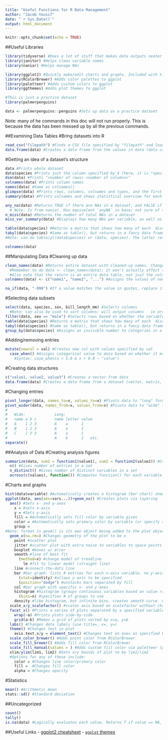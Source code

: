 ```yaml
---
title: "Useful Functions for R Data Management"
author: "Jacob Yousif"
date: "`r Sys.Date()`"
output: html_document
---
```


```r
knitr::opts_chunk$set(echo = TRUE)
```

##Useful Libraries
```r
library(tidyverse) #Does a lot of stuff that makes data outputs neater
library(janitor) #Helps clean variable names
library(naniar) #Helps manage NAs
```

```r
library(ggplot2) #Quickly make/edit charts and graphs. Included with tidyverse
library(RColorBrewer) #Adds color palettes to ggplot
library(paletteer) #Adds custom colors to ggplot
library(ggthemes) #Adds plot themes to ggplot
```


```r
#This is just a practice dataset
library(palmerpenguins)
```

```r
data <- palmerpenguins::penguins #Sets up data as a practice dataset
```
Note: many of he commands in this doc will not run properly. This is because the data has been messed up by all the previous commands.

##Examining Data Tables
#Bring datasets into R
```r
read_csv("filepath") #Finds a CSV file specified by "filepath" and loads it into R as a data frame
data.frame(data) #Creates a data frame from the values in data (data can be a vector, matrix, or subset of a data frame)
```

#Getting an idea of a dataset's structure
```r
data #Prints whole dataset
data$species #Prints just the column specified by $ (here, it is "species")
dim(data) #Prints "<number of rows> <number of columns>"
colnames(data) #Prints column names
names(data) #Same as colnames()
glimpse(data) #Prints rows, columns, colnames and types, and the first few rows of each column
summary(data) #Prints colnames and shows statistical overview for each column's contents (min/max values, quartiles, median, mean, number of NAs)

any_na(data) #Returns TRUE if there are NAs in a dataset, and FALSE if there are not
  # Note: Is from naniar. Has equivalent `anyNA` in base; not sure of the difference
n_miss(data) #Returns the number of total NAs in a dataset
miss_var_summary(data) #Displays how many NAs per variable, as well as percentage of variable that is made up of NAs

table(data$species) #Returns a matrix that shows how many of each  discrete value are represented in a vector
tabyl(data$species) #Same as table(), but returns in a fancy data frame
#Note: can do table/yl(data$species) or (data, species). The latter returns a nicer variable name.
```
```r
colnames(data)
```

##Manipulating Data
#Cleaning up data
```r
clean_names(data) #Returns entire dataset with cleaned-up names. Changes all names to lowercase and replaces all special characters with "_". 
  #Remember to do data <- clean_names(data); it won't actually affect the dataset unless the data are replaced. 
  #Also note that the return is an entire data table, not just the colnames.
colnames(data) <- c("name1", "name2", "...") #Assigns the values of names to be the column names of (data)

na_if(data, "-999") #If a value matches the value in quotes, replace it with an NA
```

#Selecting data subsets
```r
select(data, species, sex, bill_length_mm) #Selects columns
  #Note: can also be used to sort columns; will output columns   in order listed
filter(data, sex == "male") #Selects rows based on whether the variable(s) match the selection criteria
table(data$species) #Returns a matrix that shows how many of each  discrete value are represented in a vector
tabyl(data$species) #Same as table(), but returns in a fancy data frame
group_by(data$species) #Assigns an invisible number to categories in a dataset which then allows other functions to perform actions by category rather than by individual entry. (e.g. male = 0, female = 1, then summarize(avg = mean(height)) will give all male height and all female height). Can group by multiple variables.
```

#Adding/removing entries
```r
mutate(newcol = val) #Creates new col with values specified by val
  case_when() #Assigns categorical value to data based on whether it matches the expression found in ()
    #Syntax: case_when(x < 5.0 & x > 0.0 ~ "value")
```

#Creating data structures
```r
c("value1, value2, value3") #Creates a vector from data
data.frame(data) #Creates a data frame from a dataset (vector, matrix, or existing dataframe)
```

#Changing entries
```r
pivot_longer(data, names_to=x, values_to=x) #Pivots data to "long" format. Creates new col with values set to the previous variable names.
pivot_wider(data, names_from=x, values_from=x) #Pivots data to "wide" format. Uses names_from as names for new cols, and moves values from values_from into cols specified by names_from value. 
#
#   Wide:             Long:
#   name a b c        name letter value
#   A    1 2 3        A    a      1
#   B    1 2 3        A    a      1
#   C    1 2 3        A    a      1
#                     A    b      2   etc.
separate()
```

##Analysis of Data
#Creating analysis figures
```r
summarize(data, sum1 = function1(value1), sum2 = function2(value2)) #Creates a data frame containing a summary of functions. Computes function1 on all variables in value1, then stores the result in sum1, and does that for each subsequent variable.
  n() #Gives number of entries in a set
  n_distinct() #Gives number of distinct variables in a set
  across(c(values), function()) #Computes function() for each variable in c(values)
```

#Charts and graphs
```r
hist(data$variable) #Automatically creates a histogram (bar chart) showing values in a vector
ggplot(data, aes(aes=vars...))+geom_xx() #Creates plots via layering
  aes() #Sets x- and y-axes
    x = #sets x-axis
    y = #Sets y-axis
    fill = #Automatically sets fill color by variable given
    color = #Automatically sets primary color by variable (or specify a "color")
    group = 
#Note: format is geom() is its own object being added to the plot object. This also means can add multiple geoms to same plot (e.g. point()+smooth() for scatterplot with trendline)
  geom_x(na.rm=) #Changes geometry of the plot to be x
    point #scatter plot
    jitter #scatter plot with extra noise to variables to space points more evenly
    boxplot #boxes w/ error
    smooth #line of best fit
      (method=x) #change model of trendline
        lm #fit to linear model (straight line)
    line #connect-the-dots line
    bar #bar graph. lists # entries for each x-axis variable. no y-axis
      (stat=identity) #allows y-axis to be specified
      (position="dodge") #unstacks bars separated by fill
    col #bar graph with specific x- and y-axes
    histogram #histogram (groups continuous variables based on value range). no y-axis
      (bins=n) #specifies # of groups to use
    density #like histogram, but infinite bins. creates smooth curve. no y-axis
  scale_x/y_scalefactor() #scales axis based on scalefactor without changing original data. select x or y, and replace scalefactor with whatever the scale facor should be (e.g. sqrt, log10)
  facet_x() #Prints a series of plots separated by a specified variable
    wrap(~a) #Prints plots side-by-side
    grid(a~b) #Makes a grid of plots sorted by x=a, y=b
  labs() #Changes data labels (use title=, x=, y=)
  theme() #Changes text in plot
    axis.text.x/y = element_text() #Changes text on axes as specified by element_text()
  scale_color_brewer() #Adds point color from RColorBrewer
  scale_fill_brewer() #Adds fill color from RColorBrewer
  scale_fill_manual(values = ) #Adds custom fill color via paletteer (palette must be assigned to a variable)
  xlim/ylim(lim1, lim2) #Sets x/y bounds of plot to be lim1/lim2
  #Options for any of these include:
    color = #Changes line color/primary color
    fill =  #Changes fill color
    alpha = #Changes opacity
```

#Statistics
```r
mean() #Arithmetic mean
stats::sd() #Standard deviation
```

##Uncategorized
```r
count()
tally()
is.na(data) #Logically evaluates each value. Returns T if value == NA, F if value has a value.
```

##Useful Links
- [ggplot2 cheatsheet](https://www.rstudio.com/wp-content/uploads/2015/03/ggplot2-cheatsheet.pdf)
- [`ggplot` themes](https://ggplot2.tidyverse.org/reference/ggtheme.html)

